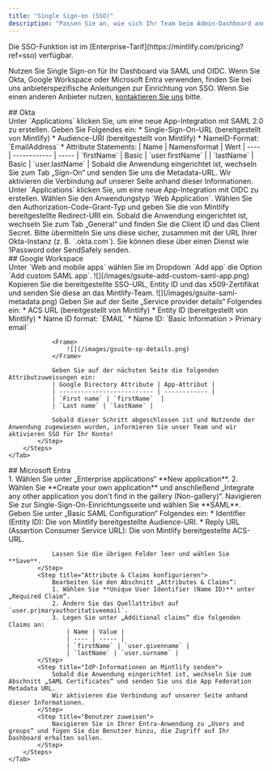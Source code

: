 ```yaml
---
title: "Single Sign-on (SSO)"
description: "Passen Sie an, wie sich Ihr Team beim Admin-Dashboard anmelden kann"
---
```


<Info>
  Die SSO-Funktion ist im [Enterprise-Tarif](https://mintlify.com/pricing?ref=sso) verfügbar.
</Info>

Nutzen Sie Single Sign-on für Ihr Dashboard via SAML und OIDC. Wenn Sie Okta, Google Workspace oder Microsoft Entra verwenden, finden Sie bei uns anbieter­spezifische Anleitungen zur Einrichtung von SSO. Wenn Sie einen anderen Anbieter nutzen, [kontaktieren Sie uns](mailto:support@mintlify.com) bitte.

<div id="okta">
  ## Okta
</div>

<Tabs>
    <Tab title="SAML">
        <Steps>
            <Step title="Create an application">
                Unter `Applications` klicken Sie, um eine neue App-Integration mit SAML 2.0 zu erstellen.
            </Step>
            <Step title="Configure integration">
                Geben Sie Folgendes ein:
                * Single-Sign-On-URL (bereitgestellt von Mintlify)
                * Audience-URI (bereitgestellt von Mintlify)
                * NameID-Format: `EmailAddress`
                * Attribute Statements:
                    | Name | Namensformat | Wert
                    | ---- | ------------ | -----
                    | `firstName` | Basic | `user.firstName` |
                    | `lastName` | Basic | `user.lastName` |
            </Step>
            <Step title="Send us your IdP information">
                Sobald die Anwendung eingerichtet ist, wechseln Sie zum Tab „Sign-On“ und senden Sie uns die Metadata-URL.
                Wir aktivieren die Verbindung auf unserer Seite anhand dieser Informationen.
            </Step>
        </Steps>
    </Tab>
    <Tab title="OIDC">
        <Steps>
            <Step title="Create an application">
                Unter `Applications` klicken Sie, um eine neue App-Integration mit OIDC zu erstellen.
                Wählen Sie den Anwendungstyp `Web Application`.
            </Step>
            <Step title="Configure integration">
                Wählen Sie den Authorization-Code-Grant-Typ und geben Sie die von Mintlify bereitgestellte Redirect-URI ein.
            </Step>
            <Step title="Send us your IdP information">
                Sobald die Anwendung eingerichtet ist, wechseln Sie zum Tab „General“ und finden Sie die Client ID und das Client Secret.
                Bitte übermitteln Sie uns diese sicher, zusammen mit der URL Ihrer Okta-Instanz (z. B. `<your-tenant-name>.okta.com`). Sie können diese über einen Dienst wie 1Password oder SendSafely senden.
            </Step>
        </Steps>
    </Tab>
</Tabs>

<div id="google-workspace">
  ## Google Workspace
</div>

<Tabs>
    <Tab title="SAML">
        <Steps>
            <Step title="Anwendung erstellen">
                Unter `Web and mobile apps` wählen Sie im Dropdown `Add app` die Option `Add custom SAML app`.  
                <Frame>
                    ![](/images/gsuite-add-custom-saml-app.png)
                </Frame>              
            </Step>
            <Step title="Senden Sie uns Ihre IdP-Informationen">
                Kopieren Sie die bereitgestellte SSO-URL, Entity ID und das x509-Zertifikat und senden Sie diese an das Mintlify-Team.
                <Frame>
                    ![](/images/gsuite-saml-metadata.png)                    
                </Frame>
            </Step>
            <Step title="Integration konfigurieren">
                Geben Sie auf der Seite „Service provider details“ Folgendes ein:
                * ACS URL (bereitgestellt von Mintlify)
                * Entity ID (bereitgestellt von Mintlify)
                * Name ID format: `EMAIL`
                * Name ID: `Basic Information > Primary email`

                <Frame>
                    ![](/images/gsuite-sp-details.png)
                </Frame>

                Geben Sie auf der nächsten Seite die folgenden Attributzuweisungen ein:
                | Google Directory Attribute | App-Attribut |
                | -------------------------- | ------------ |
                | `First name` | `firstName`  |
                | `Last name` | `lastName` |

                Sobald dieser Schritt abgeschlossen ist und Nutzende der Anwendung zugewiesen wurden, informieren Sie unser Team und wir aktivieren SSO für Ihr Konto!
            </Step>
        </Steps>
    </Tab>
</Tabs>

<div id="microsoft-entra">
  ## Microsoft Entra
</div>

<Tabs>
    <Tab title="SAML">
        <Steps>
            <Step title="Anwendung erstellen">
                1. Wählen Sie unter „Enterprise applications“ **New application**.
                2. Wählen Sie **Create your own application** und anschließend „Integrate any other application you don't find in the gallery (Non-gallery)“.
            </Step>
            <Step title="SAML konfigurieren">
                Navigieren Sie zur Single-Sign-On-Einrichtungsseite und wählen Sie **SAML**. Geben Sie unter „Basic SAML Configuration“ Folgendes ein:
                * Identifier (Entity ID): Die von Mintlify bereitgestellte Audience-URI.
                * Reply URL (Assertion Consumer Service URL): Die von Mintlify bereitgestellte ACS-URL.
                
                Lassen Sie die übrigen Felder leer und wählen Sie **Save**.
            </Step>
            <Step title="Attribute & Claims konfigurieren">
                Bearbeiten Sie den Abschnitt „Attributes & Claims“:
                1. Wählen Sie **Unique User Identifier (Name ID)** unter „Required Claim“.
                2. Ändern Sie das Quellattribut auf `user.primaryauthoritativeemail`.
                3. Legen Sie unter „Additional claims“ die folgenden Claims an:
                    | Name | Value |
                    | ---- | ----- |
                    | `firstName` | `user.givenname` |
                    | `lastName` | `user.surname` |
            </Step>
            <Step title="IdP-Informationen an Mintlify senden">
                Sobald die Anwendung eingerichtet ist, wechseln Sie zum Abschnitt „SAML Certificates“ und senden Sie uns die App Federation Metadata URL.
                Wir aktivieren die Verbindung auf unserer Seite anhand dieser Informationen.
            </Step>
            <Step title="Benutzer zuweisen">
                Navigieren Sie in Ihrer Entra-Anwendung zu „Users and groups“ und fügen Sie die Benutzer hinzu, die Zugriff auf Ihr Dashboard erhalten sollen.
            </Step>
        </Steps>
    </Tab>
</Tabs>
